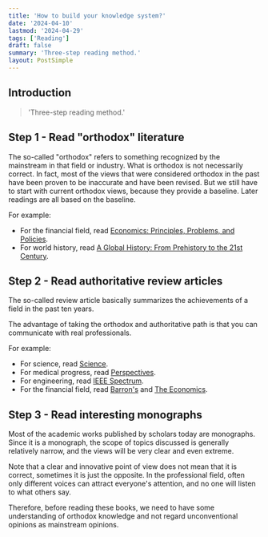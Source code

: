 ```yaml
---
title: 'How to build your knowledge system?'
date: '2024-04-10'
lastmod: '2024-04-29'
tags: ['Reading']
draft: false
summary: 'Three-step reading method.'
layout: PostSimple
---
```


## Introduction

> 'Three-step reading method.'

<TOCInline toc={props.toc} exclude="Introduction" />

## Step 1 - Read "orthodox" literature

The so-called "orthodox" refers to something recognized by the mainstream in that field or industry. What is orthodox is not necessarily correct. In fact, most of the views that were considered orthodox in the past have been proven to be inaccurate and have been revised. But we still have to start with current orthodox views, because they provide a baseline. Later readings are all based on the baseline.

For example:

- For the financial field, read [Economics: Principles, Problems, and Policies](https://en.wikipedia.org/wiki/Economics:_Principles,_Problems,_and_Policies).
- For world history, read [A Global History: From Prehistory to the 21st Century](https://www.goodreads.com/en/book/show/3961415).

## Step 2 - Read authoritative review articles

The so-called review article basically summarizes the achievements of a field in the past ten years.

The advantage of taking the orthodox and authoritative path is that you can communicate with real professionals.

For example:

- For science, read [Science](https://www.sciencemag.org/).
- For medical progress, read [Perspectives](https://nam.edu/perspectives/).
- For engineering, read [IEEE Spectrum](https://spectrum.ieee.org/).
- For the financial field, read [Barron's](https://www.barrons.com/) and [The Economics](https://www.economist.com/).

## Step 3 - Read interesting monographs

Most of the academic works published by scholars today are monographs. Since it is a monograph, the scope of topics discussed is generally relatively narrow, and the views will be very clear and even extreme.

Note that a clear and innovative point of view does not mean that it is correct, sometimes it is just the opposite. In the professional field, often only different voices can attract everyone's attention, and no one will listen to what others say.

Therefore, before reading these books, we need to have some understanding of orthodox knowledge and not regard unconventional opinions as mainstream opinions.
